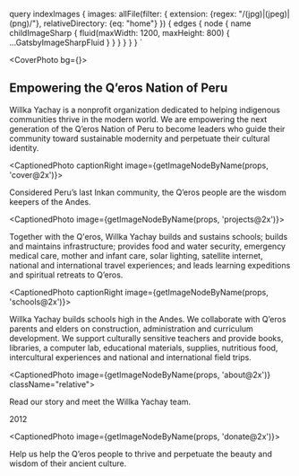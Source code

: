

  query indexImages {
    images: allFile(filter: {
      extension: {regex: "/(jpg)|(jpeg)|(png)/"}, 
      relativeDirectory: {eq: "home"}
    }) {
      edges {
        node {
          name
          childImageSharp {
            fluid(maxWidth: 1200, maxHeight: 800) {
              ...GatsbyImageSharpFluid
            }
          }
        }
      }
    }
  }
`



<Logotype horizontal />

<CoverPhoto bg={<BgVideo src={IntroMp4} />}>

## Empowering the Q’eros Nation of Peru

Willka Yachay is a nonprofit organization dedicated to helping indigenous communities thrive in the modern world.
We are empowering the next generation of the Q’eros Nation of Peru to become leaders who guide their community toward sustainable modernity and perpetuate their cultural identity.

</CoverPhoto>



<CaptionedPhoto captionRight image={getImageNodeByName(props, 'cover@2x')}>

<CtaButton text='Q’eros' caption="Who we support" to="/qeros" />

Considered Peru’s last Inkan community, the Q’eros people are the wisdom keepers of the Andes.

</CaptionedPhoto>



<CaptionedPhoto image={getImageNodeByName(props, 'projects@2x')}>

<CtaButton text='Projects' caption="What we do" to="/projects" />

Together with the Q'eros, Willka Yachay builds and sustains schools; builds and maintains infrastructure; provides food and water security, emergency medical care, mother and infant care, solar lighting, satellite internet, national and international travel experiences; and leads learning expeditions and spiritual retreats to Q’eros.

</CaptionedPhoto>



<CaptionedPhoto captionRight image={getImageNodeByName(props, 'schools@2x')}>

<CtaButton text='Schools' caption="Our education initiative" to="/schools" />

Willka Yachay builds schools high in the Andes. We collaborate with Q’eros parents and elders on construction, administration and curriculum development. We support culturally sensitive teachers and provide books, libraries, a computer lab, educational materials, supplies, nutritious food, intercultural experiences and national and international field trips.

</CaptionedPhoto>



<CaptionedPhoto image={getImageNodeByName(props, 'about@2x')} className="relative">

<CtaButton text='About' caption="Who we are" to="/about" />

Read our story and meet the Willka Yachay team.

<span class="absolute bottom-1 right-1">2012</span>

</CaptionedPhoto>



<CaptionedPhoto image={getImageNodeByName(props, 'donate@2x')}>

<CtaButton text='Donate' caption="Support our work" to="/donate" />

Help us help the Q’eros people to thrive and perpetuate the beauty and wisdom of their ancient culture.

</CaptionedPhoto>